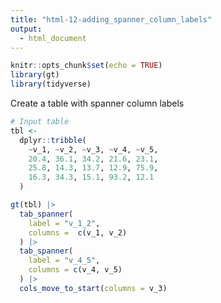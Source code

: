 ```yaml
---
title: "html-12-adding_spanner_column_labels"
output:
  - html_document
---
```


```r
knitr::opts_chunk$set(echo = TRUE)
library(gt)
library(tidyverse)
```

Create a table with spanner column labels

```r
# Input table
tbl <-
  dplyr::tribble(
    ~v_1, ~v_2, ~v_3, ~v_4, ~v_5,
    20.4, 36.1, 34.2, 21.6, 23.1,
    25.8, 14.3, 13.7, 12.9, 75.9,
    16.3, 34.3, 15.1, 93.2, 12.1
  )
```

```r
gt(tbl) |>
  tab_spanner(
    label = "v_1_2",
    columns =  c(v_1, v_2)
  ) |>
  tab_spanner(
    label = "v_4_5",
    columns = c(v_4, v_5)
  ) |>
  cols_move_to_start(columns = v_3)
```
